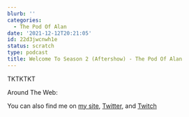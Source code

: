 ```yaml
---
blurb: ''
categories:
  - The Pod Of Alan
date: '2021-12-12T20:21:05'
id: 22d3jwcnwh1e
status: scratch
type: podcast
title: Welcome To Season 2 (Aftershow) - The Pod Of Alan
---
```


TKTKTKT 


Around The Web:

You can also find me on [my site](https://www.alanwsmith.com), [Twitter](https://twitter.com/TheIdOfAlan), and [Twitch](https://www.twitch.tv/theidofalan)

